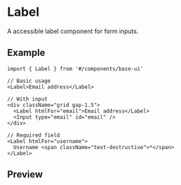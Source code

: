 
<Meta of={Stories} />

# Label

A accessible label component for form inputs.

## Example

```tsx
import { Label } from '#/components/base-ui'

// Basic usage
<Label>Email address</Label>

// With input
<div className="grid gap-1.5">
  <Label htmlFor="email">Email address</Label>
  <Input type="email" id="email" />
</div>

// Required field
<Label htmlFor="username">
  Username <span className="text-destructive">*</span>
</Label>
```

## Preview

<Primary />
